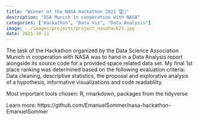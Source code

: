 ```yaml
---
title: "Winner of the NASA Hackathon 2021 🏆🚀"
description: "DSA Munich in cooperation with NASA"  
categories: ["Hackathon", "Data Viz", "Data Analysis"]
image: ../images/projects/project_nasahack21.jpg
date: 2021-10-11
---
```


The task of the Hackathon organized by the Data Science Association Munich in cooperation with NASA was to hand in a Data Analysis report alongside its source code for a provided space related data set.
My final 1st place ranking was determined based on the following evaluation criteria: Data cleaning, descriptive statistics, the proposal and explorative analysis of a hypothesis, informative visualizations and code readablilty.

Most important tools chosen: R, rmarkdown, packages from the tidyverse

Learn more: https://github.com/EmanuelSommer/nasa-hackathon-EmanuelSommer